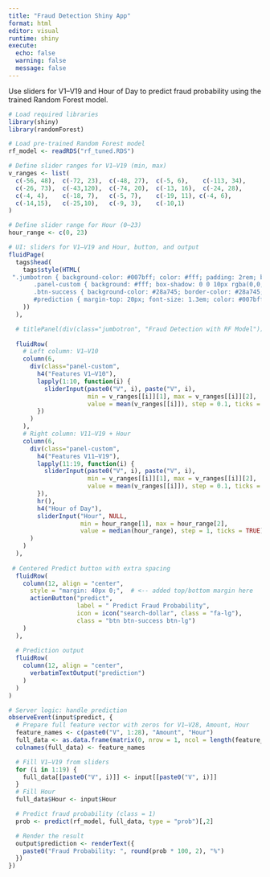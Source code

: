 ---
title: "Fraud Detection Shiny App"
format: html
editor: visual
runtime: shiny
execute:
  echo: false
  warning: false
  message: false
---

::: callout-note
Use sliders for V1–V19 and Hour of Day to predict fraud probability using the trained Random Forest model.
:::



```{r setup, include=FALSE}
# Load required libraries
library(shiny)
library(randomForest)

# Load pre-trained Random Forest model
rf_model <- readRDS("rf_tuned.RDS")

# Define slider ranges for V1–V19 (min, max)
v_ranges <- list(
  c(-56, 48),  c(-72, 23),  c(-48, 27),  c(-5, 6),    c(-113, 34),
  c(-26, 73),  c(-43,120),  c(-74, 20),  c(-13, 16),  c(-24, 28),
  c(-4, 4),    c(-18, 7),   c(-5, 7),    c(-19, 11), c(-4, 6),
  c(-14,15),   c(-25,10),   c(-9, 3),    c(-10,1)
)

# Define slider range for Hour (0–23)
hour_range <- c(0, 23)
```



```{r ui, echo=FALSE}
# UI: sliders for V1–V19 and Hour, button, and output
fluidPage(
  tags$head(
    tags$style(HTML(
 ".jumbotron { background-color: #007bff; color: #fff; padding: 2rem; border-radius: .5rem; }
       .panel-custom { background: #fff; box-shadow: 0 0 10px rgba(0,0,0,0.1); border-radius: .5rem; padding: 1rem; margin-bottom: 1rem; }
       .btn-success { background-color: #28a745; border-color: #28a745; }
       #prediction { margin-top: 20px; font-size: 1.3em; color: #007bff; font-weight: bold; }"
    ))
  ),

  # titlePanel(div(class="jumbotron", "Fraud Detection with RF Model")),
  
  fluidRow(
    # Left column: V1–V10
    column(6,
      div(class="panel-custom",
        h4("Features V1–V10"),
        lapply(1:10, function(i) {
          sliderInput(paste0("V", i), paste("V", i),
                      min = v_ranges[[i]][1], max = v_ranges[[i]][2],
                      value = mean(v_ranges[[i]]), step = 0.1, ticks = FALSE)
        })
      )
    ),
    # Right column: V11–V19 + Hour
    column(6,
      div(class="panel-custom",
        h4("Features V11–V19"),
        lapply(11:19, function(i) {
          sliderInput(paste0("V", i), paste("V", i),
                      min = v_ranges[[i]][1], max = v_ranges[[i]][2],
                      value = mean(v_ranges[[i]]), step = 0.1, ticks = FALSE)
        }),
        hr(),
        h4("Hour of Day"),
        sliderInput("Hour", NULL,
                    min = hour_range[1], max = hour_range[2],
                    value = median(hour_range), step = 1, ticks = TRUE)
      )
    )
  ),
  
 # Centered Predict button with extra spacing
  fluidRow(
    column(12, align = "center",
      style = "margin: 40px 0;",  # <-- added top/bottom margin here
      actionButton("predict",
                   label = " Predict Fraud Probability",
                   icon = icon("search-dollar", class = "fa-lg"),
                   class = "btn btn-success btn-lg")
    )
  ),
  
  # Prediction output
  fluidRow(
    column(12, align = "center",
      verbatimTextOutput("prediction")
    )
  )
)

```

```{r server, include=FALSE}
# Server logic: handle prediction
observeEvent(input$predict, {
  # Prepare full feature vector with zeros for V1–V28, Amount, Hour
  feature_names <- c(paste0("V", 1:28), "Amount", "Hour")
  full_data <- as.data.frame(matrix(0, nrow = 1, ncol = length(feature_names)))
  colnames(full_data) <- feature_names

  # Fill V1–V19 from sliders
  for (i in 1:19) {
    full_data[[paste0("V", i)]] <- input[[paste0("V", i)]]
  }
  # Fill Hour
  full_data$Hour <- input$Hour

  # Predict fraud probability (class = 1)
  prob <- predict(rf_model, full_data, type = "prob")[,2]

  # Render the result
  output$prediction <- renderText({
    paste0("Fraud Probability: ", round(prob * 100, 2), "%")
  })
})
```